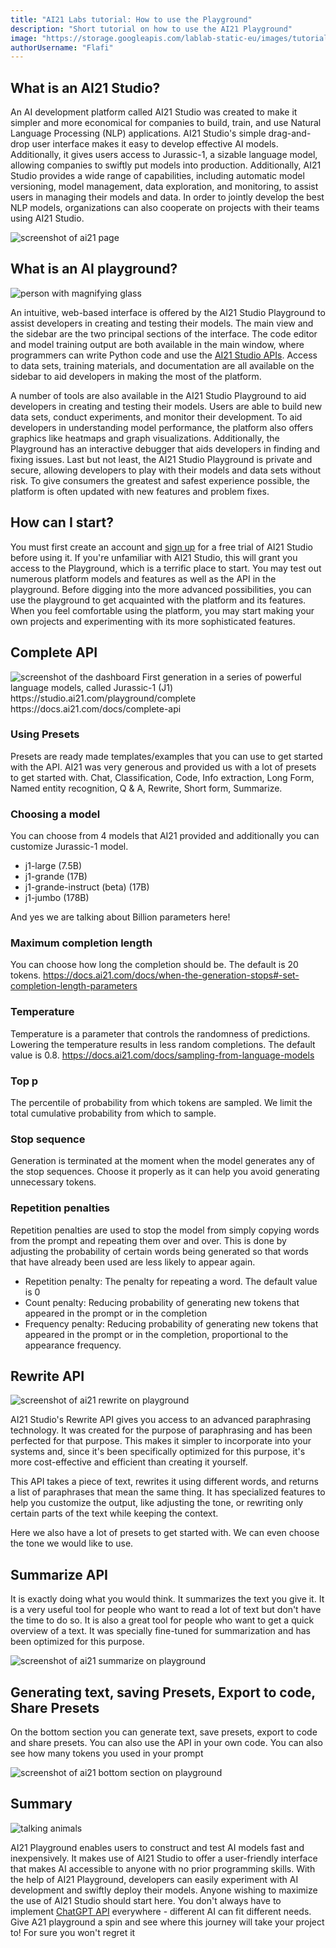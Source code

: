 ```yaml
---
title: "AI21 Labs tutorial: How to use the Playground"
description: "Short tutorial on how to use the AI21 Playground"
image: "https://storage.googleapis.com/lablab-static-eu/images/tutorials/ai21-playground/tutorial__ai_21_playground.jpg"
authorUsername: "Flafi"
---
```


## What is an AI21 Studio?

An AI development platform called AI21 Studio was created to make it simpler and more economical for companies to build,
train, and use Natural Language Processing (NLP) applications. AI21 Studio's simple drag-and-drop user interface makes it easy
to develop effective AI models. Additionally, it gives users access to Jurassic-1, a sizable language model, allowing companies
to swiftly put models into production. Additionally, AI21 Studio provides a wide range of capabilities, including automatic model
versioning, model management, data exploration, and monitoring, to assist users in managing their models and data. In order to jointly
develop the best NLP models, organizations can also cooperate on projects with their teams using AI21 Studio.

<Img src="https://storage.googleapis.com/lablab-static-eu/images/tutorials/ai21-playground/ai21_studio.JPG" alt="screenshot of ai21 page"/>


## What is an AI playground?

<Img src="https://storage.googleapis.com/lablab-static-eu/images/tutorials/ai21-playground/ai21_playground_2.png" alt="person with magnifying glass"/>

An intuitive, web-based interface is offered by the AI21 Studio Playground to assist developers in creating and testing their models.
The main view and the sidebar are the two principal sections of the interface. The code editor and model training output are both available
in the main window, where programmers can write Python code and use the [AI21 Studio APIs](https://www.ai21.com/studio).
Access to data sets, training materials, and
documentation are all available on the sidebar to aid developers in making the most of the platform.  

A number of tools are also available in the AI21 Studio Playground to aid developers in creating and testing their models.
Users are able to build new data sets, conduct experiments, and monitor their development. To aid developers in understanding model performance,
the platform also offers graphics like heatmaps and graph visualizations. Additionally, the Playground has an interactive debugger that aids developers
in finding and fixing issues. Last but not least, the AI21 Studio Playground is private and secure, allowing developers to play with their models and
data sets without risk. To give consumers the greatest and safest experience possible, the platform is often updated with new features and problem fixes.

## How can I start?

You must first create an account and [sign up](https://studio.ai21.com/sign-up) for a free trial of AI21 Studio before using it.
If you're unfamiliar with AI21 Studio, this will grant you access to the Playground, which is a terrific place to start.
You may test out numerous platform models and features as well as the API in the playground. Before digging into the more advanced possibilities,
you can use the playground to get acquainted with the platform and its features. When you feel comfortable using the platform,
you may start making your own projects and experimenting with its more sophisticated features.

## Complete API

<Img src="https://storage.googleapis.com/lablab-static-eu/images/tutorials/ai21-playground/ai21_1.JPG" alt="screenshot of the dashboard"/>
First generation in a series of powerful language models, called Jurassic-1 (J1)  
https://studio.ai21.com/playground/complete  
https://docs.ai21.com/docs/complete-api

### Using Presets

Presets are ready made templates/examples that you can use to get started with the API. AI21 was very generous and provided us with a lot of presets to get started with.
Chat, Classification, Code, Info extraction, Long Form, Named entity recognition, Q & A, Rewrite, Short form, Summarize.

### Choosing a model

You can choose from 4 models that AI21 provided and additionally you can customize Jurassic-1 model.
- j1-large (7.5B)
- j1-grande (17B)
- j1-grande-instruct (beta) (17B)
- j1-jumbo (178B)

And yes we are talking about Billion parameters here!

### Maximum completion length

You can choose how long the completion should be. The default is 20 tokens. https://docs.ai21.com/docs/when-the-generation-stops#-set-completion-length-parameters

### Temperature

Temperature is a parameter that controls the randomness of predictions. Lowering the temperature results in less random completions. The default value is 0.8. https://docs.ai21.com/docs/sampling-from-language-models

### Top p

The percentile of probability from which tokens are sampled. We limit the total cumulative probability from which to sample.

### Stop sequence

Generation is terminated at the moment when the model generates any of the stop sequences. Choose it properly as it can help you avoid generating unnecessary tokens.

### Repetition penalties

Repetition penalties are used to stop the model from simply copying words from the prompt and repeating them over and over. This is done by adjusting the probability of certain words being generated so that words that have already been used are less likely to appear again.

- Repetition penalty: The penalty for repeating a word. The default value is 0
- Count penalty: Reducing probability of generating new tokens that appeared in the prompt or in the completion
- Frequency penalty: Reducing probability of generating new tokens that appeared in the prompt or in the completion, proportional to the appearance frequency.

## Rewrite API

<Img src="https://storage.googleapis.com/lablab-static-eu/images/tutorials/ai21-playground/ai21_rewrite.JPG" alt="screenshot of ai21 rewrite on playground"/>

AI21 Studio's Rewrite API gives you access to an advanced paraphrasing technology. 
It was created for the purpose of paraphrasing and has been perfected for that purpose. 
This makes it simpler to incorporate into your systems and, since it's been specifically optimized for this purpose, 
it's more cost-effective and efficient than creating it yourself.

This API takes a piece of text, rewrites it using different words, and returns a list of paraphrases that mean the same thing. 
It has specialized features to help you customize the output, like adjusting the tone, 
or rewriting only certain parts of the text while keeping the context.

Here we also have a lot of presets to get started with. We can even choose the tone we would like to use.


## Summarize API

It is exactly doing what you would think. It summarizes the text you give it. It is a very useful tool for
people who want to read a lot of text but don't have the time to do so. It is also a great tool for people who want to get a quick overview of a text.
It was specially fine-tuned for summarization and has been optimized for this purpose.

<Img src="https://storage.googleapis.com/lablab-static-eu/images/tutorials/ai21-playground/ai21_summarize.JPG" alt="screenshot of ai21 summarize on playground"/>


## Generating text, saving Presets, Export to code, Share Presets

On the bottom section you can generate text, save presets, export to code and share presets. You can also use the API in your own code.
You can also see how many tokens you used in your prompt

<Img src="https://storage.googleapis.com/lablab-static-eu/images/tutorials/ai21-playground/ai21_bottom.JPG" alt="screenshot of ai21 bottom section on playground"/>


## Summary

<Img src="https://storage.googleapis.com/lablab-static-eu/images/tutorials/ai21-playground/ai21_playground_end.png" alt="talking animals"/>

AI21 Playground enables users to construct and test AI models fast and inexpensively. It makes use of AI21 Studio to offer a user-friendly
interface that makes AI accessible to anyone with no prior programming skills. With the help of AI21 Playground, developers can easily experiment
with AI development and swiftly deploy their models. Anyone wishing to maximize the use of AI21 Studio should start here.
You don't always have to implement  [ChatGPT API](https://lablab.ai/tech/chatgpt) everywhere - different AI can fit different needs. Give A21 playground a spin and see where
this journey will take your project to! For sure you won't regret it

